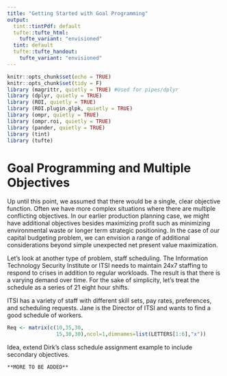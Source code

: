 ```yaml
---
title: "Getting Started with Goal Programming"
output: 
  tint::tintPdf: default
  tufte::tufte_html:
    tufte_variant: "envisioned"
  tint: default
  tufte::tufte_handout:
    tufte_variant: "envisioned"
---
```


```r
knitr::opts_chunk$set(echo = TRUE)
knitr::opts_chunk$set(tidy = F)
library (magrittr, quietly = TRUE) #Used for pipes/dplyr
library (dplyr, quietly = TRUE)
library (ROI, quietly = TRUE)
library (ROI.plugin.glpk, quietly = TRUE)
library (ompr, quietly = TRUE)
library (ompr.roi, quietly = TRUE)
library (pander, quietly = TRUE)
library (tint)
library (tufte)
```

# Goal Programming and Multiple Objectives

Up until this point, we assumed that there would be a single, clear objective function. Often we have more complex situations where there are multiple conflicting objectives.  In our earlier production planning case, we might have additional objectives besides maximizing profit such as minimizing environmental waste or longer term strategic positioning. In the case of our capital budgeting problem, we can envision a range of additional considerations beyond simple unexpected net present value maximization.  
\vspace{12pt}

Let's look at another type of problem, staff scheduling.  The Information Technology Security Institute or ITSI needs to maintain 24x7 staffing to respond to crises in addition to regular workloads. The result is that there is a varying demand over time. For the sake of simplicity, let's treat the schedule as a series of 21 eight hour shifts.   
\vspace{12pt}

ITSI has a variety of staff with different skill sets, pay rates, preferences, and scheduling requests.  Jane is the Director of ITSI and wants to find a good schedule of workers.  

```r
Req <- matrix(c(10,35,30,
                15,30,30),ncol=1,dimnames=list(LETTERS[1:6],"x"))
```

Idea, extend Dirk's class schedule assignment example to include secondary objectives.  
\vspace{12pt}

```marginfigure
**MORE TO BE ADDED**
```
